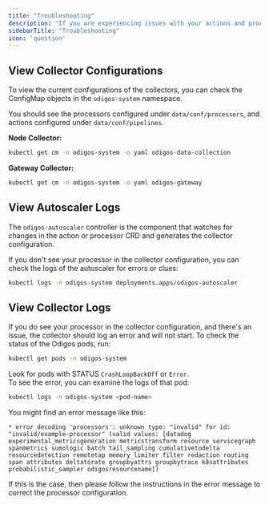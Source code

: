 ```yaml
---
title: "Troubleshooting"
description: "If you are experiencing issues with your actions and processors, use the checklist below to troubleshoot the issue."
sidebarTitle: "Troubleshooting"
icon: 'question'
---
```



## View Collector Configurations

To view the current configurations of the collectors, you can check the ConfigMap objects in the `odigos-system` namespace.

You should see the processors configured under `data/conf/processors`, and actions configured under `data/conf/pipelines`.

**Node Collector:**

```bash
kubectl get cm -n odigos-system -o yaml odigos-data-collection
```

**Gateway Collector:**

```bash
kubectl get cm -n odigos-system -o yaml odigos-gateway
```

## View Autoscaler Logs

The `odigos-autoscaler` controller is the component that watches for changes in the action or processor CRD and generates the collector configuration.

If you don't see your processor in the collector configuration, you can check the logs of the autoscaler for errors or clues:

```sh
kubectl logs -n odigos-system deployments.apps/odigos-autoscaler
```

## View Collector Logs

If you do see your processor in the collector configuration, and there's an issue, the collector should log an error and will not start. To check the status of the Odigos pods, run:

```sh
kubectl get pods -n odigos-system
```

Look for pods with STATUS `CrashLoopBackOff` or `Error`.<br />
To see the error, you can examine the logs of that pod:

```sh
kubectl logs -n odigos-system <pod-name>
```

You might find an error message like this:

```
* error decoding 'processors': unknown type: "invalid" for id: "invalid/example-processor" (valid values: [datadog experimental_metricsgeneration metricstransform resource servicegraph spanmetrics sumologic batch tail_sampling cumulativetodelta resourcedetection remotetap memory_limiter filter redaction routing span attributes deltatorate groupbyattrs groupbytrace k8sattributes probabilistic_sampler odigosresourcename])
```

If this is the case, then please follow the instructions in the error message to correct the processor configuration.

<GettingHelp />
